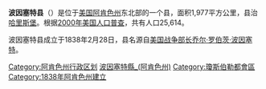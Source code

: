 {{Infobox U.S. County
|county  = 波因塞特县
|state = 阿肯色州
|en county  = Poinsett County
|en state = Arkansas
|seal = 
|map = Map of Arkansas highlighting Poinsett County.svg
|map size = 225
|founded = 1838年2月28日
|seat = [[哈里斯堡_(阿肯色州)|哈里斯堡]]
|area = 1,977 km² (763 mi²)
|area land = 1,963 km² (758 mi²)
|area water = 15 km² (6 mi²)
|area percentage = 0.74%
|census yr = 2000
|pop = 25,614
|density = 13
|web = 
}}

'''波因塞特县'''（{{lang-en|Poinsett County}}）是位于[[美国|美国]][[阿肯色州|阿肯色州]]东北部的一个县，面积1,977平方公里，县治[[哈里斯堡_(阿肯色州)|哈里斯堡]]。根据[[2000年美国人口普查|2000年美国人口普查]]，共有人口25,614。

波因塞特县成立于1838年2月28日，县名源自[[美国战争部长|美国战争部长]][[乔尔·罗伯茨·波因塞特|乔尔·罗伯茨·波因塞特]]。

{{波因塞特縣 (阿肯色州)}}
{{Arkansas}}

{{DEFAULTSORT:Poinsett County, Arkansas}}
[[Category:阿肯色州行政区划|Category:阿肯色州行政区划]]
[[Category:波因塞特縣_(阿肯色州)|]]
[[Category:瓊斯伯勒都會區|Category:瓊斯伯勒都會區]]
[[Category:1838年阿肯色州建立|Category:1838年阿肯色州建立]]